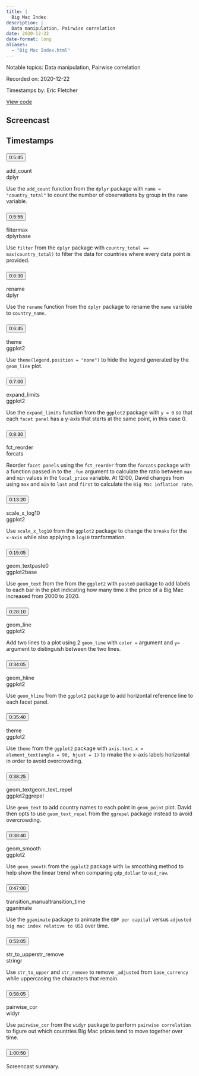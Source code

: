 ```yaml
---
title: |
  Big Mac Index
description: |
  Data manipulation, Pairwise correlation
date: 2020-12-22
date-format: long
aliases:
  - "Big Mac Index.html"
---
```


Notable topics: Data manipulation, Pairwise correlation

Recorded on: 2020-12-22

Timestamps by: Eric Fletcher

[View code](https://github.com/dgrtwo/data-screencasts/blob/master/2020_12_22_big_mac_index.Rmd)

## Screencast

<div id="yt-player" data-video-id="pxJ5wtxL5Kw"></div>

## Timestamps

```{=html}
<div id="topics">
  <div class="topic">
    <h3 id="ts-345">
      <button class="btn btn-link btn-timestamp" onClick="playerSkipToTimestamp(345, this)">0:5:45</button>
    </h3>
    <div class="topic_badges"><div><span class="badge-functions badge bg-info">add_count</span></div><div><span class="badge-packages badge bg-primary">dplyr</span></div></div>
    <div class="topic_description">
      <p>Use the <code>add_count</code> function from the <code>dplyr</code> package with <code>name = &quot;country_total&quot;</code> to count the number of observations by group in the <code>name</code> variable.</p>

    </div>
  </div>
  <div class="topic">
    <h3 id="ts-355">
      <button class="btn btn-link btn-timestamp" onClick="playerSkipToTimestamp(355, this)">0:5:55</button>
    </h3>
    <div class="topic_badges"><div><span class="badge-functions badge bg-info">filter</span><span class="badge-functions badge bg-info">max</span></div><div><span class="badge-packages badge bg-primary">dplyr</span><span class="badge-packages badge bg-primary">base</span></div></div>
    <div class="topic_description">
      <p>Use <code>filter</code> from the <code>dplyr</code> package with <code>country_total == max(country_total)</code> to filter the data for countries where every data point is provided.</p>

    </div>
  </div>
  <div class="topic">
    <h3 id="ts-390">
      <button class="btn btn-link btn-timestamp" onClick="playerSkipToTimestamp(390, this)">0:6:30</button>
    </h3>
    <div class="topic_badges"><div><span class="badge-functions badge bg-info">rename</span></div><div><span class="badge-packages badge bg-primary">dplyr</span></div></div>
    <div class="topic_description">
      <p>Use the <code>rename</code> function from the <code>dplyr</code> package to rename the <code>name</code> variable to <code>country_name</code>.</p>

    </div>
  </div>
  <div class="topic">
    <h3 id="ts-405">
      <button class="btn btn-link btn-timestamp" onClick="playerSkipToTimestamp(405, this)">0:6:45</button>
    </h3>
    <div class="topic_badges"><div><span class="badge-functions badge bg-info">theme</span></div><div><span class="badge-packages badge bg-primary">ggplot2</span></div></div>
    <div class="topic_description">
      <p>Use <code>theme(legend.position = &quot;none&quot;)</code> to hide the legend generated by the <code>geom_line</code> plot.</p>

    </div>
  </div>
  <div class="topic">
    <h3 id="ts-420">
      <button class="btn btn-link btn-timestamp" onClick="playerSkipToTimestamp(420, this)">0:7:00</button>
    </h3>
    <div class="topic_badges"><div><span class="badge-functions badge bg-info">expand_limits</span></div><div><span class="badge-packages badge bg-primary">ggplot2</span></div></div>
    <div class="topic_description">
      <p>Use the <code>expand_limits</code> function from the <code>ggplot2</code> package with <code>y = 0</code> so that each <code>facet panel</code> has a y-axis that starts at the same point, in this case 0.</p>

    </div>
  </div>
  <div class="topic">
    <h3 id="ts-510">
      <button class="btn btn-link btn-timestamp" onClick="playerSkipToTimestamp(510, this)">0:8:30</button>
    </h3>
    <div class="topic_badges"><div><span class="badge-functions badge bg-info">fct_reorder</span></div><div><span class="badge-packages badge bg-primary">forcats</span></div></div>
    <div class="topic_description">
      <p>Reorder <code>facet panels</code> using the <code>fct_reorder</code> from the <code>forcats</code> package with a function passed in to the <code>.fun</code> argument to calculate the ratio between <code>max</code> and <code>min</code> values in the <code>local_price</code> variable.  At 12:00, David changes from using <code>max</code> and <code>min</code> to <code>last</code> and <code>first</code> to calculate the <code>Big Mac inflation rate</code>.</p>

    </div>
  </div>
  <div class="topic">
    <h3 id="ts-800">
      <button class="btn btn-link btn-timestamp" onClick="playerSkipToTimestamp(800, this)">0:13:20</button>
    </h3>
    <div class="topic_badges"><div><span class="badge-functions badge bg-info">scale_x_log10</span></div><div><span class="badge-packages badge bg-primary">ggplot2</span></div></div>
    <div class="topic_description">
      <p>Use <code>scale_x_log10</code> from the <code>ggplot2</code> package to change the <code>breaks</code> for the <code>x-axis</code> while also applying a <code>log10</code> tranformation.</p>

    </div>
  </div>
  <div class="topic">
    <h3 id="ts-905">
      <button class="btn btn-link btn-timestamp" onClick="playerSkipToTimestamp(905, this)">0:15:05</button>
    </h3>
    <div class="topic_badges"><div><span class="badge-functions badge bg-info">geom_text</span><span class="badge-functions badge bg-info">paste0</span></div><div><span class="badge-packages badge bg-primary">ggplot2</span><span class="badge-packages badge bg-primary">base</span></div></div>
    <div class="topic_description">
      <p>Use <code>geom_text</code> from the from the <code>ggplot2</code> with <code>paste0</code> package to add labels to each bar in the plot indicating how many time <code>X</code> the price of a Big Mac increased from 2000 to 2020.</p>

    </div>
  </div>
  <div class="topic">
    <h3 id="ts-1690">
      <button class="btn btn-link btn-timestamp" onClick="playerSkipToTimestamp(1690, this)">0:28:10</button>
    </h3>
    <div class="topic_badges"><div><span class="badge-functions badge bg-info">geom_line</span></div><div><span class="badge-packages badge bg-primary">ggplot2</span></div></div>
    <div class="topic_description">
      <p>Add two lines to a plot using 2 <code>geom_line</code>  with  <code>color =</code> argument and <code>y=</code> argument to distinguish between the two lines.</p>

    </div>
  </div>
  <div class="topic">
    <h3 id="ts-2045">
      <button class="btn btn-link btn-timestamp" onClick="playerSkipToTimestamp(2045, this)">0:34:05</button>
    </h3>
    <div class="topic_badges"><div><span class="badge-functions badge bg-info">geom_hline</span></div><div><span class="badge-packages badge bg-primary">ggplot2</span></div></div>
    <div class="topic_description">
      <p>Use <code>geom_hline</code> from the <code>ggplot2</code> package to add horizontal reference line to each facet panel.</p>

    </div>
  </div>
  <div class="topic">
    <h3 id="ts-2140">
      <button class="btn btn-link btn-timestamp" onClick="playerSkipToTimestamp(2140, this)">0:35:40</button>
    </h3>
    <div class="topic_badges"><div><span class="badge-functions badge bg-info">theme</span></div><div><span class="badge-packages badge bg-primary">ggplot2</span></div></div>
    <div class="topic_description">
      <p>Use <code>theme</code> from the <code>ggplot2</code> package with <code>axis.text.x = element_text(angle = 90, hjust = 1)</code> to rmake the x-axis labels horizontal in order to avoid overcrowding.</p>

    </div>
  </div>
  <div class="topic">
    <h3 id="ts-2305">
      <button class="btn btn-link btn-timestamp" onClick="playerSkipToTimestamp(2305, this)">0:38:25</button>
    </h3>
    <div class="topic_badges"><div><span class="badge-functions badge bg-info">geom_text</span><span class="badge-functions badge bg-info">geom_text_repel</span></div><div><span class="badge-packages badge bg-primary">ggplot2</span><span class="badge-packages badge bg-primary">ggrepel</span></div></div>
    <div class="topic_description">
      <p>Use <code>geom_text</code> to add country names to each point in <code>geom_point</code> plot. David then opts to use <code>geom_text_repel</code> from the <code>ggrepel</code> package instead to avoid overcrowding.</p>

    </div>
  </div>
  <div class="topic">
    <h3 id="ts-2320">
      <button class="btn btn-link btn-timestamp" onClick="playerSkipToTimestamp(2320, this)">0:38:40</button>
    </h3>
    <div class="topic_badges"><div><span class="badge-functions badge bg-info">geom_smooth</span></div><div><span class="badge-packages badge bg-primary">ggplot2</span></div></div>
    <div class="topic_description">
      <p>Use <code>geom_smooth</code> from the <code>ggplot2</code> package with <code>lm</code> smoothing method to help show the linear trend when comparing <code>gdp_dollar</code> to <code>usd_raw</code>.</p>

    </div>
  </div>
  <div class="topic">
    <h3 id="ts-2820">
      <button class="btn btn-link btn-timestamp" onClick="playerSkipToTimestamp(2820, this)">0:47:00</button>
    </h3>
    <div class="topic_badges"><div><span class="badge-functions badge bg-info">transition_manual</span><span class="badge-functions badge bg-info">transition_time</span></div><div><span class="badge-packages badge bg-primary">gganimate</span></div></div>
    <div class="topic_description">
      <p>Use the <code>gganimate</code> package to animate the <code>GDP per capital</code> versus <code>adjusted big mac index relative to USD</code> over time.</p>

    </div>
  </div>
  <div class="topic">
    <h3 id="ts-3185">
      <button class="btn btn-link btn-timestamp" onClick="playerSkipToTimestamp(3185, this)">0:53:05</button>
    </h3>
    <div class="topic_badges"><div><span class="badge-functions badge bg-info">str_to_upper</span><span class="badge-functions badge bg-info">str_remove</span></div><div><span class="badge-packages badge bg-primary">stringr</span></div></div>
    <div class="topic_description">
      <p>Use <code>str_to_upper</code> and <code>str_remove</code> to remove <code>_adjusted</code> from <code>base_currency</code> while uppercasing the characters that remain.</p>

    </div>
  </div>
  <div class="topic">
    <h3 id="ts-3485">
      <button class="btn btn-link btn-timestamp" onClick="playerSkipToTimestamp(3485, this)">0:58:05</button>
    </h3>
    <div class="topic_badges"><div><span class="badge-functions badge bg-info">pairwise_cor</span></div><div><span class="badge-packages badge bg-primary">widyr</span></div></div>
    <div class="topic_description">
      <p>Use <code>pairwise_cor</code> from the <code>widyr</code> package to perform <code>pairwise correlation</code> to figure out which countries Big Mac prices tend to move together over time.</p>

    </div>
  </div>
  <div class="topic">
    <h3 id="ts-3650">
      <button class="btn btn-link btn-timestamp" onClick="playerSkipToTimestamp(3650, this)">1:00:50</button>
    </h3>
    <div class="topic_badges"><div></div><div></div></div>
    <div class="topic_description">
      <p>Screencast summary.</p>

    </div>
  </div>
</div>
```
     
<script>
// 2. This code loads the IFrame Player API code asynchronously.
var tag = document.createElement("script");

tag.src = "https://www.youtube.com/iframe_api";
var firstScriptTag = document.getElementsByTagName("script")[0];
firstScriptTag.parentNode.insertBefore(tag, firstScriptTag);

// 3. This function creates an <iframe> (and YouTube player)
//    after the API code downloads.
var videoId = document.getElementById("yt-player").dataset.videoId;
var player;
function onYouTubeIframeAPIReady() {
  player = new YT.Player("yt-player", {
    height: "486",
    width: "864",
    videoId: videoId,
    playerVars: {
      "playsinline": 1
    },
    events: {
      onStateChange: function(event) {
        if (event.data == YT.PlayerState.PLAYING) {
          followTimestamps()
        }
      }
    }
  });
}

function playerSkipToTimestamp(seconds, tsElement) {
  player.seekTo(seconds, true)
  tsElement.scrollIntoView()
  document.getElementById("screencast").scrollIntoView()
}

const timestamps = Array.from(document.querySelectorAll('.topic h3[id^="ts-"]'))
  .map(el => el.id.replace('ts-', ''))

function followTimestamps() {
  if (player.getPlayerState() !== 1) {
    return
  }
  const currentTime = `${Math.floor(player.getCurrentTime())}`
  if (timestamps.includes(currentTime)) {
    const el = document.getElementById(`ts-${currentTime}`)
    if (el) {
      el.scrollIntoView()
      document.getElementById("screencast").scrollIntoView()
    }
  }
  setTimeout(followTimestamps, 1000)
}
</script>
